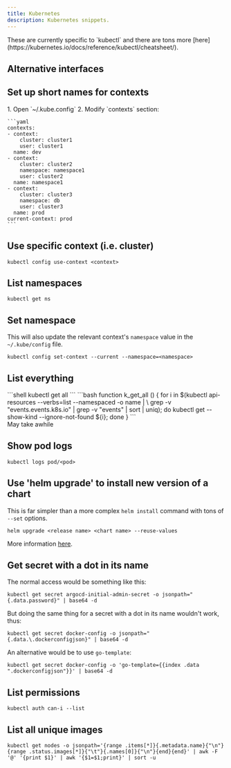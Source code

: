 ```yaml
---
title: Kubernetes
description: Kubernetes snippets.
---
```


<Aside type="note">These are currently specific to `kubectl` and there are tons more [here](https://kubernetes.io/docs/reference/kubectl/cheatsheet/).</Aside>

## Alternative interfaces

<CardGrid>
    <LinkCard title="Click" href="https://github.com/databricks/click"/>
    <LinkCard title="K9s" href="https://github.com/derailed/k9s"/>
    <LinkCard title="Kty" href="https://github.com/grampelberg/kty"/>
</CardGrid>

## Set up short names for contexts

<Steps>
1. Open `~/.kube.config`
2. Modify `contexts` section:

    ```yaml
    contexts:
    - context:
        cluster: cluster1
        user: cluster1
      name: dev
    - context:
        cluster: cluster2
        namespace: namespace1
        user: cluster2
      name: namespace1
    - context:
        cluster: cluster3
        namespace: db
        user: cluster3
      name: prod
    current-context: prod
    ```
</Steps>

## Use specific context (i.e. cluster)

```shell
kubectl config use-context <context>
```

## List namespaces

```shell
kubectl get ns
```

## Set namespace

This will also update the relevant context's `namespace` value in the `~/.kube/config` file.

```shell
kubectl config set-context --current --namespace=<namespace>
```

## List everything

<Tabs>
    <TabItem label="Naive approach">
    ```shell
    kubectl get all
    ```
    </TabItem>
    <TabItem label="Actually list everything">
    ```bash
    function k_get_all () {
        for i in $(kubectl api-resources --verbs=list --namespaced -o name | \
            grep -v "events.events.k8s.io" | grep -v "events" | sort | uniq); do
                kubectl get --show-kind --ignore-not-found ${i};
        done
    }
    ```
    <Aside type="note">May take awhile</Aside>
    </TabItem>
</Tabs>

## Show pod logs

```shell
kubectl logs pod/<pod>
```

## Use 'helm upgrade' to install new version of a chart

This is far simpler than a more complex `helm install` command with tons of `--set` options.

```shell
helm upgrade <release name> <chart name> --reuse-values
```

More information [here](https://helm.sh/docs/helm/helm_upgrade/).

## Get secret with a dot in its name

The normal access would be something like this:

```shell
kubectl get secret argocd-initial-admin-secret -o jsonpath="{.data.password}" | base64 -d
```

But doing the same thing for a secret with a dot in its name wouldn't work, thus:

```shell
kubectl get secret docker-config -o jsonpath="{.data.\.dockerconfigjson}" | base64 -d
```

An alternative would be to use `go-template`:

```shell
kubectl get secret docker-config -o 'go-template={{index .data ".dockerconfigjson"}}' | base64 -d
```

## List permissions

```shell
kubectl auth can-i --list
```

## List all unique images

```shell
kubectl get nodes -o jsonpath='{range .items[*]}{.metadata.name}{"\n"}{range .status.images[*]}{"\t"}{.names[0]}{"\n"}{end}{end}' | awk -F '@' '{print $1}' | awk '{$1=$1;print}' | sort -u
```
